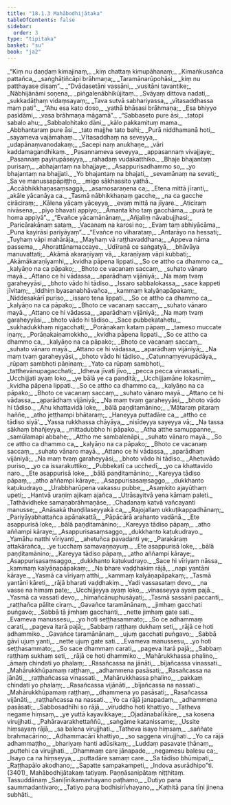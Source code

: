 ```yaml
---
title: "18.1.3 Mahābodhijātaka"
tableOfContents: false
sidebar:
  order: 3
type: "tipitaka"
basket: "su"
book: "ja2"
---
```



<DynamicBreadcrumb />

<Division number="124" book="ja2" bookNo="23" page="47">

<Paragraph number="380" type="verses" book="ja2">
_“Kiṃ nu daṇḍaṃ kimajinaṃ,_  
_kiṃ chattaṃ kimupāhanaṃ;_  
_Kimaṅkusañca pattañca,_  
_saṅghāṭiñcāpi brāhmaṇa;_  
_Taramānarūpohāsi,_  
_kiṃ nu patthayase disaṃ”._  

</Paragraph>

</Division>
<Division number="125" book="ja2" bookNo="23" page="47">

<Paragraph number="381" type="verses" book="ja2">
_“Dvādasetāni vassāni,_  
_vusitāni tavantike;_  
_Nābhijānāmi soṇena,_  
_piṅgalenābhikūjitaṃ._  

</Paragraph>

</Division>
<Division number="126" book="ja2" bookNo="23" page="47">

<Paragraph number="382" type="verses" book="ja2">
_Svāyaṃ dittova nadati,_  
_sukkadāṭhaṃ vidaṃsayaṃ;_  
_Tava sutvā sabhariyassa,_  
_vītasaddhassa maṃ pati”._  

</Paragraph>

</Division>
<Division number="127" book="ja2" bookNo="23" page="47">

<Paragraph number="383" type="verses" book="ja2">
_“Ahu esa kato doso,_  
_yathā bhāsasi brāhmaṇa;_  
_Esa bhiyyo pasīdāmi,_  
_vasa brāhmaṇa māgamā”._  

</Paragraph>

</Division>
<Division number="128" book="ja2" bookNo="23" page="47">

<Paragraph number="384" type="verses" book="ja2">
_“Sabbaseto pure āsi,_  
_tatopi sabalo ahu;_  
_Sabbalohitako dāni,_  
_kālo pakkamituṃ mama._  

</Paragraph>

</Division>
<Division number="129" book="ja2" bookNo="23" page="47">

<Paragraph number="385" type="verses" book="ja2">
_Abbhantaraṃ pure āsi,_  
_tato majjhe tato bahi;_  
_Purā niddhamanā hoti,_  
_sayameva vajāmahaṃ._  

</Paragraph>

</Division>
<Division number="130" book="ja2" bookNo="23" page="47">

<Paragraph number="386" type="verses" book="ja2">
_Vītasaddhaṃ na seveyya,_  
_udapānaṃvanodakaṃ;_  
_Sacepi naṃ anukhaṇe,_  
_vāri kaddamagandhikaṃ._  

</Paragraph>

</Division>
<Division number="131" book="ja2" bookNo="23" page="47">

<Paragraph number="387" type="verses" book="ja2">
_Pasannameva seveyya,_  
_appasannaṃ vivajjaye;_  
_Pasannaṃ payirupāseyya,_  
_rahadaṃ vudakatthiko._  

</Paragraph>

</Division>
<Division number="132" book="ja2" bookNo="23" page="48">

<Paragraph number="388" type="verses" book="ja2">
_Bhaje bhajantaṃ purisaṃ,_  
_abhajantaṃ na bhajjaye;_  
_Asappurisadhammo so,_  
_yo bhajantaṃ na bhajjati._  

</Paragraph>

</Division>
<Division number="133" book="ja2" bookNo="23" page="48">

<Paragraph number="389" type="verses" book="ja2">
_Yo bhajantaṃ na bhajati,_  
_sevamānaṃ na sevati;_  
_Sa ve manussapāpiṭṭho,_  
_migo sākhassito yathā._  

</Paragraph>

</Division>
<Division number="134" book="ja2" bookNo="23" page="48">

<Paragraph number="390" type="verses" book="ja2">
_Accābhikkhaṇasaṃsaggā,_  
_asamosaraṇena ca;_  
_Etena mittā jīranti,_  
_akāle yācanāya ca._  

</Paragraph>

</Division>
<Division number="135" book="ja2" bookNo="23" page="48">

<Paragraph number="391" type="verses" book="ja2">
_Tasmā nābhikkhaṇaṃ gacche,_  
_na ca gacche cirāciraṃ;_  
_Kālena yācaṃ yāceyya,_  
_evaṃ mittā na jīyare._  

</Paragraph>

</Division>
<Division number="136" book="ja2" bookNo="23" page="48">

<Paragraph number="392" type="verses" book="ja2">
_Aticiraṃ nivāsena,_  
_piyo bhavati appiyo;_  
_Āmanta kho taṃ gacchāma,_  
_purā te homa appiyā”._  

</Paragraph>

</Division>
<Division number="137" book="ja2" bookNo="23" page="48">

<Paragraph number="393" type="verses" book="ja2">
_“Evañce yācamānānaṃ,_  
_Añjaliṃ nāvabujjhasi;_  
_Paricārakānaṃ sataṃ,_  
_Vacanaṃ na karosi no;_  
_Evaṃ taṃ abhiyācāma,_  
_Puna kayirāsi pariyāyaṃ”._  

</Paragraph>

</Division>
<Division number="138" book="ja2" bookNo="23" page="48">

<Paragraph number="394" type="verses" book="ja2">
_“Evañce no viharataṃ,_  
_Antarāyo na hessati;_  
_Tuyhaṃ vāpi mahārāja,_  
_Mayhaṃ vā raṭṭhavaddhana;_  
_Appeva nāma passema,_  
_Ahorattānamaccaye._  

</Paragraph>

</Division>
<Division number="139" book="ja2" bookNo="23" page="48">

<Paragraph number="395" type="verses" book="ja2">
_Udīraṇā ce saṅgatyā,_  
_bhāvāya manuvattati;_  
_Akāmā akaraṇīyaṃ vā,_  
_karaṇīyaṃ vāpi kubbati;_  
_Akāmākaraṇīyamhi,_  
_kvidha pāpena lippati._  

</Paragraph>

</Division>
<Division number="140" book="ja2" bookNo="23" page="48">

<Paragraph number="396" type="verses" book="ja2">
_So ce attho ca dhammo ca,_  
_kalyāṇo na ca pāpako;_  
_Bhoto ce vacanaṃ saccaṃ,_  
_suhato vānaro mayā._  

</Paragraph>

</Division>
<Division number="141" book="ja2" bookNo="23" page="48">

<Paragraph number="397" type="verses" book="ja2">
_Attano ce hi vādassa,_  
_aparādhaṃ vijāniyā;_  
_Na maṃ tvaṃ garaheyyāsi,_  
_bhoto vādo hi tādiso._  

</Paragraph>

</Division>
<Division number="142" book="ja2" bookNo="23" page="49">

<Paragraph number="398" type="verses" book="ja2">
_Issaro sabbalokassa,_  
_sace kappeti jīvitaṃ;_  
_Iddhiṃ byasanabhāvañca,_  
_kammaṃ kalyāṇapāpakaṃ;_  
_Niddesakārī puriso,_  
_issaro tena lippati._  

</Paragraph>

</Division>
<Division number="143" book="ja2" bookNo="23" page="49">

<Paragraph number="399" type="verses" book="ja2">
_So ce attho ca dhammo ca,_  
_kalyāṇo na ca pāpako;_  
_Bhoto ce vacanaṃ saccaṃ,_  
_suhato vānaro mayā._  

</Paragraph>

</Division>
<Division number="144" book="ja2" bookNo="23" page="49">

<Paragraph number="400" type="verses" book="ja2">
_Attano ce hi vādassa,_  
_aparādhaṃ vijāniyā;_  
_Na maṃ tvaṃ garaheyyāsi,_  
_bhoto vādo hi tādiso._  

</Paragraph>

</Division>
<Division number="145" book="ja2" bookNo="23" page="49">

<Paragraph number="401" type="verses" book="ja2">
_Sace pubbekatahetu,_  
_sukhadukkhaṃ nigacchati;_  
_Porāṇakaṃ kataṃ pāpaṃ,_  
_tameso muccate iṇaṃ;_  
_Porāṇakaiṇamokkho,_  
_kvidha pāpena lippati._  

</Paragraph>

</Division>
<Division number="146" book="ja2" bookNo="23" page="49">

<Paragraph number="402" type="verses" book="ja2">
_So ce attho ca dhammo ca,_  
_kalyāṇo na ca pāpako;_  
_Bhoto ce vacanaṃ saccaṃ,_  
_suhato vānaro mayā._  

</Paragraph>

</Division>
<Division number="147" book="ja2" bookNo="23" page="49">

<Paragraph number="403" type="verses" book="ja2">
_Attano ce hi vādassa,_  
_aparādhaṃ vijāniyā;_  
_Na maṃ tvaṃ garaheyyāsi,_  
_bhoto vādo hi tādiso._  

</Paragraph>

</Division>
<Division number="148" book="ja2" bookNo="23" page="49">

<Paragraph number="404" type="verses" book="ja2">
_Catunnaṃyevupādāya,_  
_rūpaṃ sambhoti pāṇinaṃ;_  
_Yato ca rūpaṃ sambhoti,_  
_tatthevānupagacchati;_  
_Idheva jīvati jīvo,_  
_pecca pecca vinassati._  

</Paragraph>

</Division>
<Division number="149" book="ja2" bookNo="23" page="49">

<Paragraph number="405" type="verses" book="ja2">
_Ucchijjati ayaṃ loko,_  
_ye bālā ye ca paṇḍitā;_  
_Ucchijjamāne lokasmiṃ,_  
_kvidha pāpena lippati._  

</Paragraph>

</Division>
<Division number="150" book="ja2" bookNo="23" page="49">

<Paragraph number="406" type="verses" book="ja2">
_So ce attho ca dhammo ca,_  
_kalyāṇo na ca pāpako;_  
_Bhoto ce vacanaṃ saccaṃ,_  
_suhato vānaro mayā._  

</Paragraph>

</Division>
<Division number="151" book="ja2" bookNo="23" page="49">

<Paragraph number="407" type="verses" book="ja2">
_Attano ce hi vādassa,_  
_aparādhaṃ vijāniyā;_  
_Na maṃ tvaṃ garaheyyāsi,_  
_bhoto vādo hi tādiso._  

</Paragraph>

</Division>
<Division number="152" book="ja2" bookNo="23" page="49">

<Paragraph number="408" type="verses" book="ja2">
_Āhu khattavidā loke,_  
_bālā paṇḍitamānino;_  
_‘Mātaraṃ pitaraṃ haññe,_  
_atho jeṭṭhampi bhātaraṃ;_  
_Haneyya puttadāre ca,_  
_attho ce tādiso siyā’._  

</Paragraph>

</Division>
<Division number="153" book="ja2" bookNo="23" page="50">

<Paragraph number="409" type="verses" book="ja2">
_Yassa rukkhassa chāyāya,_  
_nisīdeyya sayeyya vā;_  
_Na tassa sākhaṃ bhañjeyya,_  
_mittadubbho hi pāpako._  

</Paragraph>

</Division>
<Division number="154" book="ja2" bookNo="23" page="50">

<Paragraph number="410" type="verses" book="ja2">
_Atha atthe samuppanne,_  
_samūlamapi abbahe;_  
_Attho me sambalenāpi,_  
_suhato vānaro mayā._  

</Paragraph>

</Division>
<Division number="155" book="ja2" bookNo="23" page="50">

<Paragraph number="411" type="verses" book="ja2">
_So ce attho ca dhammo ca,_  
_kalyāṇo na ca pāpako;_  
_Bhoto ce vacanaṃ saccaṃ,_  
_suhato vānaro mayā._  

</Paragraph>

</Division>
<Division number="156" book="ja2" bookNo="23" page="50">

<Paragraph number="412" type="verses" book="ja2">
_Attano ce hi vādassa,_  
_aparādhaṃ vijāniyā;_  
_Na maṃ tvaṃ garaheyyāsi,_  
_bhoto vādo hi tādiso._  

</Paragraph>

</Division>
<Division number="157" book="ja2" bookNo="23" page="50">

<Paragraph number="413" type="verses" book="ja2">
_Ahetuvādo puriso,_  
_yo ca issarakuttiko;_  
_Pubbekatī ca ucchedī,_  
_yo ca khattavido naro._  

</Paragraph>

</Division>
<Division number="158" book="ja2" bookNo="23" page="50">

<Paragraph number="414" type="verses" book="ja2">
_Ete asappurisā loke,_  
_bālā paṇḍitamānino;_  
_Kareyya tādiso pāpaṃ,_  
_atho aññampi kāraye;_  
_Asappurisasaṃsaggo,_  
_dukkhanto kaṭukudrayo._  

</Paragraph>

</Division>
<Division number="159" book="ja2" bookNo="23" page="50">

<Paragraph number="415" type="verses" book="ja2">
_Urabbharūpena vakassu pubbe,_  
_Asaṃkito ajayūthaṃ upeti;_  
_Hantvā uraṇiṃ ajikaṃ ajañca,_  
_Utrāsayitvā yena kāmaṃ paleti._  

</Paragraph>

</Division>
<Division number="160" book="ja2" bookNo="23" page="50">

<Paragraph number="416" type="verses" book="ja2">
_Tathāvidheke samaṇabrāhmaṇāse,_  
_Chadanaṃ katvā vañcayanti manusse;_  
_Anāsakā thaṇḍilaseyyakā ca,_  
_Rajojallaṃ ukkuṭikappadhānaṃ;_  
_Pariyāyabhattañca apānakattā,_  
_Pāpācārā arahanto vadānā._  

</Paragraph>

</Division>
<Division number="161" book="ja2" bookNo="23" page="50">

<Paragraph number="417" type="verses" book="ja2">
_Ete asappurisā loke,_  
_bālā paṇḍitamānino;_  
_Kareyya tādiso pāpaṃ,_  
_atho aññampi kāraye;_  
_Asappurisasaṃsaggo,_  
_dukkhanto kaṭukudrayo._  

</Paragraph>

</Division>
<Division number="162" book="ja2" bookNo="23" page="51">

<Paragraph number="418" type="verses" book="ja2">
_Yamāhu natthi vīriyanti,_  
_ahetuñca pavadanti ye;_  
_Parakāraṃ attakārañca,_  
_ye tucchaṃ samavaṇṇayuṃ._  

</Paragraph>

</Division>
<Division number="163" book="ja2" bookNo="23" page="51">

<Paragraph number="419" type="verses" book="ja2">
_Ete asappurisā loke,_  
_bālā paṇḍitamānino;_  
_Kareyya tādiso pāpaṃ,_  
_atho aññampi kāraye;_  
_Asappurisasaṃsaggo,_  
_dukkhanto kaṭukudrayo._  

</Paragraph>

</Division>
<Division number="164" book="ja2" bookNo="23" page="51">

<Paragraph number="420" type="verses" book="ja2">
_Sace hi vīriyaṃ nāssa,_  
_kammaṃ kalyāṇapāpakaṃ;_  
_Na bhare vaḍḍhakiṃ rājā,_  
_napi yantāni kāraye._  

</Paragraph>

</Division>
<Division number="165" book="ja2" bookNo="23" page="51">

<Paragraph number="421" type="verses" book="ja2">
_Yasmā ca vīriyaṃ atthi,_  
_kammaṃ kalyāṇapāpakaṃ;_  
_Tasmā yantāni kāreti,_  
_rājā bharati vaḍḍhakiṃ._  

</Paragraph>

</Division>
<Division number="166" book="ja2" bookNo="23" page="51">

<Paragraph number="422" type="verses" book="ja2">
_Yadi vassasataṃ devo,_  
_na vasse na himaṃ pate;_  
_Ucchijjeyya ayaṃ loko,_  
_vinasseyya ayaṃ pajā._  

</Paragraph>

</Division>
<Division number="167" book="ja2" bookNo="23" page="51">

<Paragraph number="423" type="verses" book="ja2">
_Yasmā ca vassatī devo,_  
_himañcānuphusāyati;_  
_Tasmā sassāni paccanti,_  
_raṭṭhañca pālite ciraṃ._  

</Paragraph>

</Division>
<Division number="168" book="ja2" bookNo="23" page="51">

<Paragraph number="424" type="verses" book="ja2">
_Gavañce taramānānaṃ,_  
_jimhaṃ gacchati puṅgavo;_  
_Sabbā tā jimhaṃ gacchanti,_  
_nette jimhaṃ gate sati._  

</Paragraph>

</Division>
<Division number="169" book="ja2" bookNo="23" page="51">

<Paragraph number="425" type="verses" book="ja2">
_Evameva manussesu,_  
_yo hoti seṭṭhasammato;_  
_So ce adhammaṃ carati,_  
_pageva itarā pajā;_  
_Sabbaṃ raṭṭhaṃ dukhaṃ seti,_  
_rājā ce hoti adhammiko._  

</Paragraph>

</Division>
<Division number="170" book="ja2" bookNo="23" page="51">

<Paragraph number="426" type="verses" book="ja2">
_Gavañce taramānānaṃ,_  
_ujuṃ gacchati puṅgavo;_  
_Sabbā gāvī ujuṃ yanti,_  
_nette ujuṃ gate sati._  

</Paragraph>

</Division>
<Division number="171" book="ja2" bookNo="23" page="51">

<Paragraph number="427" type="verses" book="ja2">
_Evameva manussesu,_  
_yo hoti seṭṭhasammato;_  
_So sace dhammaṃ carati,_  
_pageva itarā pajā;_  
_Sabbaṃ raṭṭhaṃ sukhaṃ seti,_  
_rājā ce hoti dhammiko._  

</Paragraph>

</Division>
<Division number="172" book="ja2" bookNo="23" page="51">

<Paragraph number="428" type="verses" book="ja2">
_Mahārukkhassa phalino,_  
_āmaṃ chindati yo phalaṃ;_  
_Rasañcassa na jānāti,_  
_bījañcassa vinassati._  

</Paragraph>

</Division>
<Division number="173" book="ja2" bookNo="23" page="51">

<Paragraph number="429" type="verses" book="ja2">
_Mahārukkhūpamaṃ raṭṭhaṃ,_  
_adhammena pasāsati;_  
_Rasañcassa na jānāti,_  
_raṭṭhañcassa vinassati._  

</Paragraph>

</Division>
<Division number="174" book="ja2" bookNo="23" page="52">

<Paragraph number="430" type="verses" book="ja2">
_Mahārukkhassa phalino,_  
_pakkaṃ chindati yo phalaṃ;_  
_Rasañcassa vijānāti,_  
_bījañcassa na nassati._  

</Paragraph>

</Division>
<Division number="175" book="ja2" bookNo="23" page="52">

<Paragraph number="431" type="verses" book="ja2">
_Mahārukkhūpamaṃ raṭṭhaṃ,_  
_dhammena yo pasāsati;_  
_Rasañcassa vijānāti,_  
_raṭṭhañcassa na nassati._  

</Paragraph>

</Division>
<Division number="176" book="ja2" bookNo="23" page="52">

<Paragraph number="432" type="verses" book="ja2">
_Yo ca rājā janapadaṃ,_  
_adhammena pasāsati;_  
_Sabbosadhīhi so rājā,_  
_viruddho hoti khattiyo._  

</Paragraph>

</Division>
<Division number="177" book="ja2" bookNo="23" page="52">

<Paragraph number="433" type="verses" book="ja2">
_Tatheva negame hiṃsaṃ,_  
_ye yuttā kayavikkaye;_  
_Ojadānabalīkāre,_  
_sa kosena virujjhati._  

</Paragraph>

</Division>
<Division number="178" book="ja2" bookNo="23" page="52">

<Paragraph number="434" type="verses" book="ja2">
_Pahāravarakhettaññū,_  
_saṅgāme katanissame;_  
_Ussite hiṃsayaṃ rājā,_  
_sa balena virujjhati._  

</Paragraph>

</Division>
<Division number="179" book="ja2" bookNo="23" page="52">

<Paragraph number="435" type="verses" book="ja2">
_Tatheva isayo hiṃsaṃ,_  
_saññate brahmacārino;_  
_Adhammacārī khattiyo,_  
_so saggena virujjhati._  

</Paragraph>

</Division>
<Division number="180" book="ja2" bookNo="23" page="52">

<Paragraph number="436" type="verses" book="ja2">
_Yo ca rājā adhammaṭṭho,_  
_bhariyaṃ hanti adūsikaṃ;_  
_Luddaṃ pasavate ṭhānaṃ,_  
_puttehi ca virujjhati._  

</Paragraph>

</Division>
<Division number="181" book="ja2" bookNo="23" page="52">

<Paragraph number="437" type="verses" book="ja2">
_Dhammaṃ care jānapade,_  
_negamesu balesu ca;_  
_Isayo ca na hiṃseyya,_  
_puttadāre samaṃ care._  

</Paragraph>

</Division>
<Division number="182" book="ja2" bookNo="23" page="52">

<Paragraph number="438" type="verses" book="ja2">
_Sa tādiso bhūmipati,_  
_Raṭṭhapālo akodhano;_  
_Sapatte sampakampeti,_  
_Indova asurādhipo”ti. (3401)_  


</Paragraph>
</Division>

<Paragraph number="439" type="center" book="ja2">
Mahābodhijātakaṃ tatiyaṃ.



</Paragraph>

<Paragraph number="440" type="center" book="ja2">
Paṇṇāsanipātaṃ niṭṭhitaṃ.



</Paragraph>

<Paragraph number="441" type="center" book="ja2">
Tassuddānaṃ


</Paragraph>

<Paragraph number="442" type="verses" book="ja2">
_Saniḷīnikamavhayano paṭhamo,_  
_Dutiyo pana saummadantivaro;_  
_Tatiyo pana bodhisirīvhayano,_  
_Kathitā pana tīṇi jinena subhāti._
</Paragraph>